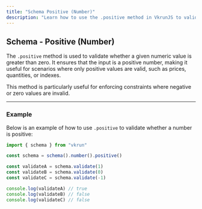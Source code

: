 ```yaml
---
title: "Schema Positive (Number)"
description: "Learn how to use the .positive method in VkrunJS to validate that numeric inputs are positive values."
---
```


## Schema - Positive (Number)

The `.positive` method is used to validate whether a given numeric value is greater than zero. It ensures that the input is a positive number, making it useful for scenarios where only positive values are valid, such as prices, quantities, or indexes.

This method is particularly useful for enforcing constraints where negative or zero values are invalid.

---

### Example

Below is an example of how to use `.positive` to validate whether a number is positive:

```ts
import { schema } from "vkrun"

const schema = schema().number().positive()

const validateA = schema.validate(1)
const validateB = schema.validate(0)
const validateC = schema.validate(-1)

console.log(validateA) // true
console.log(validateB) // false
console.log(validateC) // false
```